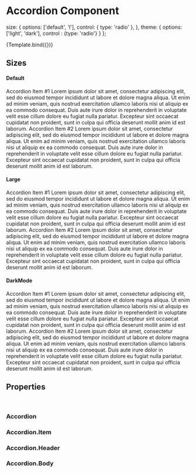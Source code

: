 <!--- Accordion.stories.mdx --->



<Meta
  title="Components/Structure/Accordion"
  component={Accordion}
  decorators={[withDesign]}
/>

# Accordion Component


  size: {
    options: ['default', 'l'],
    control: { type: 'radio' },
  },
  theme: {
    options: ['light', 'dark'],
    control : {type: 'radio'}
  }
};

<Canvas>
  <Story
    name="Accordion"
    argTypes={argTypes}
    args={{
      size: 'default',
      theme: 'light',
      title1: 'Title 1',
      title2: 'Title 2',
      title3: 'Title 3',
      body1:
        'Lorem ipsum dolor sit amet, consectetur adipiscing elit, sed do eiusmod tempor incididunt ut labore et dolore magna aliqua. Ut enim ad minim veniam, quis nostrud exercitation ullamco laboris nisi ut aliquip ex ea commodo consequat.',
      body2:
        'Lorem ipsum dolor sit amet, consectetur adipiscing elit, sed do eiusmod tempor incididunt ut labore et dolore magna aliqua. Ut enim ad minim veniam, quis nostrud exercitation ullamco laboris nisi ut aliquip ex ea commodo consequat.',
      body3:
        'Lorem ipsum dolor sit amet, consectetur adipiscing elit, sed do eiusmod tempor incididunt ut labore et dolore magna aliqua. Ut enim ad minim veniam, quis nostrud exercitation ullamco laboris nisi ut aliquip ex ea commodo consequat.',
    }}
    parameters={{
      design: {
        name: 'Figma Design',
        type: 'figma',
        url:
          'https://www.figma.com/file/TENnOP4K38G6r3vDL3emCP/AB---Style-Guide?node-id=485%3A15195',
      },
    }}
  >
    {Template.bind({})}
  </Story>
</Canvas>

## Sizes

#### Default

<Canvas>
  <div>
    <Accordion defaultActiveKey="0">
      <Accordion.Item eventKey="0">
        <Accordion.Header>Accordion Item #1</Accordion.Header>
        <Accordion.Body>
          Lorem ipsum dolor sit amet, consectetur adipiscing elit, sed do
          eiusmod tempor incididunt ut labore et dolore magna aliqua. Ut enim ad
          minim veniam, quis nostrud exercitation ullamco laboris nisi ut
          aliquip ex ea commodo consequat. Duis aute irure dolor in
          reprehenderit in voluptate velit esse cillum dolore eu fugiat nulla
          pariatur. Excepteur sint occaecat cupidatat non proident, sunt in
          culpa qui officia deserunt mollit anim id est laborum.
        </Accordion.Body>
      </Accordion.Item>
      <Accordion.Item eventKey="1">
        <Accordion.Header>Accordion Item #2</Accordion.Header>
        <Accordion.Body>
          Lorem ipsum dolor sit amet, consectetur adipiscing elit, sed do
          eiusmod tempor incididunt ut labore et dolore magna aliqua. Ut enim ad
          minim veniam, quis nostrud exercitation ullamco laboris nisi ut
          aliquip ex ea commodo consequat. Duis aute irure dolor in
          reprehenderit in voluptate velit esse cillum dolore eu fugiat nulla
          pariatur. Excepteur sint occaecat cupidatat non proident, sunt in
          culpa qui officia deserunt mollit anim id est laborum.
        </Accordion.Body>
      </Accordion.Item>
    </Accordion>
  </div>
</Canvas>

#### Large

<Canvas>
  <div>
    <Accordion defaultActiveKey="0">
      <Accordion.Item eventKey="0">
        <Accordion.Header size="l">Accordion Item #1</Accordion.Header>
        <Accordion.Body>
          Lorem ipsum dolor sit amet, consectetur adipiscing elit, sed do
          eiusmod tempor incididunt ut labore et dolore magna aliqua. Ut enim ad
          minim veniam, quis nostrud exercitation ullamco laboris nisi ut
          aliquip ex ea commodo consequat. Duis aute irure dolor in
          reprehenderit in voluptate velit esse cillum dolore eu fugiat nulla
          pariatur. Excepteur sint occaecat cupidatat non proident, sunt in
          culpa qui officia deserunt mollit anim id est laborum.
        </Accordion.Body>
      </Accordion.Item>
      <Accordion.Item eventKey="1">
        <Accordion.Header>Accordion Item #2</Accordion.Header>
        <Accordion.Body>
          Lorem ipsum dolor sit amet, consectetur adipiscing elit, sed do
          eiusmod tempor incididunt ut labore et dolore magna aliqua. Ut enim ad
          minim veniam, quis nostrud exercitation ullamco laboris nisi ut
          aliquip ex ea commodo consequat. Duis aute irure dolor in
          reprehenderit in voluptate velit esse cillum dolore eu fugiat nulla
          pariatur. Excepteur sint occaecat cupidatat non proident, sunt in
          culpa qui officia deserunt mollit anim id est laborum.
        </Accordion.Body>
      </Accordion.Item>
    </Accordion>
  </div>
</Canvas>

#### DarkMode

<Canvas>
  <div>
    <Accordion defaultActiveKey="0" darkMode>
      <Accordion.Item eventKey="0">
        <Accordion.Header size="l">Accordion Item #1</Accordion.Header>
        <Accordion.Body>
          Lorem ipsum dolor sit amet, consectetur adipiscing elit, sed do
          eiusmod tempor incididunt ut labore et dolore magna aliqua. Ut enim ad
          minim veniam, quis nostrud exercitation ullamco laboris nisi ut
          aliquip ex ea commodo consequat. Duis aute irure dolor in
          reprehenderit in voluptate velit esse cillum dolore eu fugiat nulla
          pariatur. Excepteur sint occaecat cupidatat non proident, sunt in
          culpa qui officia deserunt mollit anim id est laborum.
        </Accordion.Body>
      </Accordion.Item>
      <Accordion.Item eventKey="1">
        <Accordion.Header>Accordion Item #2</Accordion.Header>
        <Accordion.Body>
          Lorem ipsum dolor sit amet, consectetur adipiscing elit, sed do
          eiusmod tempor incididunt ut labore et dolore magna aliqua. Ut enim ad
          minim veniam, quis nostrud exercitation ullamco laboris nisi ut
          aliquip ex ea commodo consequat. Duis aute irure dolor in
          reprehenderit in voluptate velit esse cillum dolore eu fugiat nulla
          pariatur. Excepteur sint occaecat cupidatat non proident, sunt in
          culpa qui officia deserunt mollit anim id est laborum.
        </Accordion.Body>
      </Accordion.Item>
    </Accordion>
  </div>
</Canvas>

## Properties

<br />

### Accordion

<ArgsTable of={Accordion} />

### Accordion.Item

<ArgsTable of={Item} />

### Accordion.Header

<ArgsTable of={Header} />

### Accordion.Body

<ArgsTable of={Body} />
